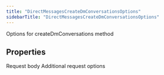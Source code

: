 ```yaml
---
title: "DirectMessagesCreateDmConversationsOptions"
sidebarTitle: "DirectMessagesCreateDmConversationsOptions"
---
```


Options for createDmConversations method

## Properties

<ParamField name="body" type="[DirectMessagesCreateDmConversationsRequest](/xdks/typescript/reference/interfaces/DirectMessagesCreateDmConversationsRequest)">
Request body
</ParamField>





<ParamField name="requestOptions" type="[RequestOptions](/xdks/typescript/reference/interfaces/RequestOptions)">
Additional request options
</ParamField>



